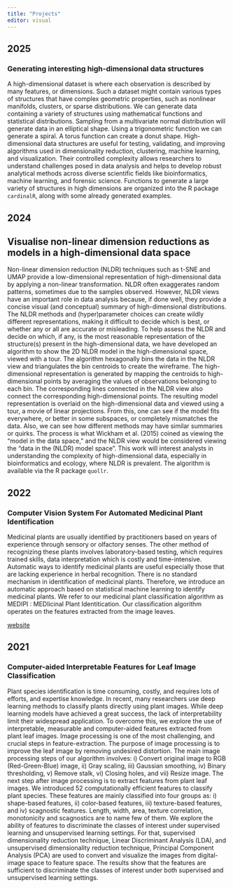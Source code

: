 ```yaml
---
title: "Projects"
editor: visual
---
```


## 2025

### Generating interesting high-dimensional data structures

A high-dimensional dataset is where each observation is described by many features, or dimensions. Such a dataset might contain various types of structures that have complex geometric properties, such as nonlinear manifolds, clusters, or sparse distributions. We can generate data containing a variety of structures using mathematical functions and statistical distributions. Sampling from a multivariate normal distribution will generate data in an elliptical shape. Using a trigonometric function we can generate a spiral. A torus function can create a donut shape. High-dimensional data structures are useful for testing, validating, and improving algorithms used in dimensionality reduction, clustering, machine learning, and visualization. Their controlled complexity allows researchers to understand challenges posed in data analysis and helps to develop robust analytical methods across diverse scientific fields like bioinformatics, machine learning, and forensic science. Functions to generate a large variety of structures in high dimensions are organized into the R package `cardinalR`, along with some already generated examples.

## 2024

## Visualise non-linear dimension reductions as models in a high-dimensional data space

Non-linear dimension reduction (NLDR) techniques such as t-SNE and UMAP provide a low-dimensional representation of high-dimensional data by applying a non-linear transformation. NLDR often exaggerates random patterns, sometimes due to the samples observed. However, NLDR views have an important role in data analysis because, if done well, they provide a concise visual (and conceptual) summary of high-dimensional distributions. The NLDR methods and (hyper)parameter choices can create wildly different representations, making it difficult to decide which is best, or whether any or all are accurate or misleading. To help assess the NLDR and decide on which, if any, is the most reasonable representation of the structure(s) present in the high-dimensional data, we have developed an algorithm to show the 2D NLDR model in the high-dimensional space, viewed with a tour. The algorithm hexagonally bins the data in the NLDR view and triangulates the bin centroids to create the wireframe. The high-dimensional representation is generated by mapping the centroids to high-dimensional points by averaging the values of observations belonging to each bin. The corresponding lines connected in the NLDR view also connect the corresponding high-dimensional points. The resulting model representation is overlaid on the high-dimensional data and viewed using a tour, a movie of linear projections. From this, one can see if the model fits everywhere, or better in some subspaces, or completely mismatches the data. Also, we can see how different methods may have similar summaries or quirks. The process is what Wickham et al. (2015) coined as viewing the “model in the data space,"  and the NLDR view would be considered viewing the “data in the (NLDR) model space”. This work will interest analysts in understanding the complexity of high-dimensional data, especially in bioinformatics and ecology, where NLDR is prevalent. The algorithm is available via the R package `quollr`. 

## 2022

### Computer Vision System For Automated Medicinal Plant Identification

Medicinal plants are usually identified by practitioners based on years of experience through sensory or olfactory senses. The other method of recognizing these plants involves laboratory-based testing, which requires trained skills, data interpretation which is costly and time-intensive. Automatic ways to identify medicinal plants are useful especially those that are lacking experience in herbal recognition. There is no standard mechanism in identification of medicinal plants. Therefore, we introduce an automatic approach based on statistical machine learning to identify medicinal plants. We refer to our medicinal plant classification algorithm as MEDIPI : MEDIicinal Plant Identitication. Our classification algorithm operates on the features extracted from the image leaves.

[website](https://thiyanga.netlify.app/project/medlea/)

## 2021

### Computer-aided Interpretable Features for Leaf Image Classification

Plant species identification is time consuming, costly, and requires lots of efforts, and expertise knowledge. In recent, many researchers use deep learning methods to classify plants directly using plant images. While deep learning models have achieved a great success, the lack of interpretability limit their widespread application. To overcome this, we explore the use of interpretable, measurable and computer-aided features extracted from plant leaf images. Image processing is one of the most challenging, and crucial steps in feature-extraction. The purpose of image processing is to improve the leaf image by removing undesired distortion. The main image processing steps of our algorithm involves: i) Convert original image to RGB (Red-Green-Blue) image, ii) Gray scaling, iii) Gaussian smoothing, iv) Binary thresholding, v) Remove stalk, vi) Closing holes, and vii) Resize image. The next step after image processing is to extract features from plant leaf images. We introduced 52 computationally efficient features to classify plant species. These features are mainly classified into four groups as: i) shape-based features, ii) color-based features, iii) texture-based features, and iv) scagnostic features. Length, width, area, texture correlation, monotonicity and scagnostics are to name few of them. We explore the ability of features to discriminate the classes of interest under supervised learning and unsupervised learning settings. For that, supervised dimensionality reduction technique, Linear Discriminant Analysis (LDA), and unsupervised dimensionality reduction technique, Principal Component Analysis (PCA) are used to convert and visualize the images from digital-image space to feature space. The results show that the features are sufficient to discriminate the classes of interest under both supervised and unsupervised learning settings.
